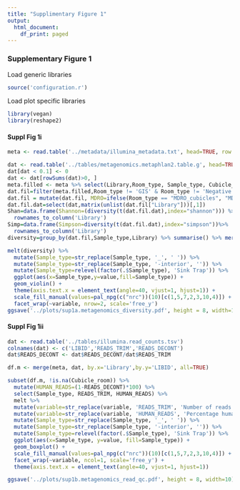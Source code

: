 ```yaml
---
title: "Supplimentary Figure 1"
output:
  html_document:
    df_print: paged
---
```


### Supplementary Figure 1

Load generic libraries
```r
source('configuration.r')
```

Load plot specific libraries
```r
library(vegan)
library(reshape2)
```

#### Suppl Fig 1i

```r
meta <- read.table('../metadata/illumina_metadata.txt', head=TRUE, row.names=2)

dat <- read.table('../tables/metagenomics.metaphlan2.table.g', head=TRUE, row.names=1)
dat[dat < 0.1] <- 0
dat <- dat[rowSums(dat)>0, ]
meta.filled <- meta %>% select(Library,Room_type, Sample_type, Cubicle_room, timept)
dat.fil=filter(meta.filled,Room_type != 'GIS' & Room_type != 'Negative controls' & timept == 1)
dat.fil = mutate(dat.fil, MDRO=ifelse(Room_type == "MDRO_cubicles", "MDRO_","")) %>% unite(MDRO,Cubicle_room,col="Cubicle_room",sep="")
dat.fil.dat=select(dat,matrix(unlist(dat.fil["Library"]))[,1])
Shan=data.frame(Shannon=(diversity(t(dat.fil.dat),index="shannon"))) %>% 
  rownames_to_column('Library')
Simp=data.frame(Simpson=diversity(t(dat.fil.dat),index="simpson"))%>% 
  rownames_to_column('Library')
diversity=group_by(dat.fil,Sample_type,Library) %>% summarise() %>% merge(Shan, by ="Library") %>% merge(Simp, by="Library")

melt(diversity) %>% 
  mutate(Sample_type=str_replace(Sample_type, '_', ' ')) %>%
  mutate(Sample_type=str_replace(Sample_type, '-interior', '')) %>%
  mutate(Sample_type=relevel(factor(.$Sample_type), 'Sink Trap')) %>% 
  ggplot(aes(x=Sample_type,y=value,fill=Sample_type)) +
  geom_violin() +
  theme(axis.text.x = element_text(angle=40, vjust=1, hjust=1)) + 
  scale_fill_manual(values=pal_npg(c("nrc"))(10)[c(1,5,7,2,3,10,4)]) + 
  facet_wrap(~variable, nrow=2, scale='free_y')
ggsave('../plots/sup1a.metagenomics_diversity.pdf', height = 8, width=10)
```

#### Suppl Fig 1ii

```r
dat <- read.table('../tables/illumina.read_counts.tsv')
colnames(dat) <- c('LIBID','READS_TRIM','READS_DECONT')
dat$READS_DECONT <- dat$READS_DECONT/dat$READS_TRIM

df.m <- merge(meta, dat, by.x='Library',by.y='LIBID', all=TRUE) 

subset(df.m, !is.na(Cubicle_room)) %>%
  mutate(HUMAN_READS=(1-READS_DECONT)*100) %>%
  select(Sample_type, READS_TRIM, HUMAN_READS) %>%
  melt %>%
  mutate(variable=str_replace(variable, 'READS_TRIM', 'Number of reads')) %>%
  mutate(variable=str_replace(variable, 'HUMAN_READS', 'Percentage human reads')) %>%
  mutate(Sample_type=str_replace(Sample_type, '_', ' ')) %>%
  mutate(Sample_type=str_replace(Sample_type, '-interior', '')) %>%
  mutate(Sample_type=relevel(factor(.$Sample_type), 'Sink Trap')) %>% 
  ggplot(aes(x=Sample_type, y=value, fill=Sample_type)) +
  geom_boxplot() +
  scale_fill_manual(values=pal_npg(c("nrc"))(10)[c(1,5,7,2,3,10,4)]) + 
  facet_wrap(~variable, ncol=1, scale='free_y') +
  theme(axis.text.x = element_text(angle=40, vjust=1, hjust=1))

ggsave('../plots/sup1b.metagenomics_read_qc.pdf', height = 8, width=10)
```

